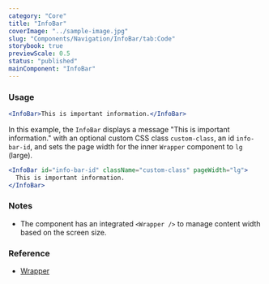 ```yaml
---
category: "Core"
title: "InfoBar"
coverImage: "../sample-image.jpg"
slug: "Components/Navigation/InfoBar/tab:Code"
storybook: true
previewScale: 0.5
status: "published"
mainComponent: "InfoBar"
---
```


### Usage

```jsx
<InfoBar>This is important information.</InfoBar>
```

In this example, the `InfoBar` displays a message "This is important information." with an optional custom CSS class `custom-class`, an id `info-bar-id`, and sets the page width for the inner `Wrapper` component to `lg` (large).

```jsx
<InfoBar id="info-bar-id" className="custom-class" pageWidth="lg">
  This is important information.
</InfoBar>
```

### Notes

- The component has an integrated `<Wrapper />` to manage content width based on the screen size.

### Reference

- [Wrapper](components/Wrapper)
